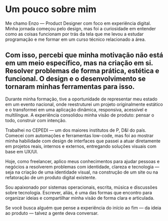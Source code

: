 <h1 className="text-2xl font-medium">Um pouco sobre mim</h1>

<div className="prose prose-neutral leading-normal dark:prose-invert prose-headings:mb-4 prose-img:m-auto prose-img:rounded-sm prose-hr:my-8 prose-hr:bg-neutral-800 prose-hr:h-px prose-hr:border-0 prose-a:text-rose-400 prose-a:no-underline prose-a:hover:underline prose-headings:mt-0 prose-h2:text-rose-400 prose-h3:text-rose-400 prose-h3:mb-2 prose-h3:text-base prose-h3:font-bold">

Me chamo Enzo — Product Designer com foco em experiência digital. Minha jornada começou pelo design, mas foi a curiosidade em entender como as coisas funcionam por trás da tela que me levou a estudar programação e me formar em um curso técnico relacionado a área.

## Com isso, percebi que minha motivação não está em um meio específico, mas na criação em si. Resolver problemas de forma prática, estética e funcional. O design e o desenvolvimento se tornaram minhas ferramentas para isso.

Durante minha formação, tive a oportunidade de representar meu estado em um evento nacional, onde reestruturei um projeto originalmente estático e o transformei em uma aplicação dinâmica, responsiva, acessível e multilíngue. A experiência consolidou minha visão de produto: pensar o todo, construir com intenção.

Trabalhei no CEPEDI — um dos maiores institutos de P, D&I do país. Comecei com automações e ferramentas low-code, mas foi ao mostrar minha habilidade com design de interfaces que passei a atuar diretamente em projetos reais, internos e externos, entregando soluções visuais com base em UX/UI.

Hoje, como freelancer, aplico meus conhecimentos para ajudar pessoas e negócios a resolverem problemas com identidade, clareza e tecnologia — seja na criação de uma identidade visual, na construção de um site ou na refatoração de um produto digital existente.

Sou apaixonado por sistemas operacionais, escrita, música e discussões sobre tecnologia. Escrever, aliás, é uma das formas que encontro para organizar ideias e compartilhar minha visão de forma clara e articulada.

Se você busca alguém que pense a experiência do início ao fim — da ideia ao produto — talvez a gente deva conversar.

</div>